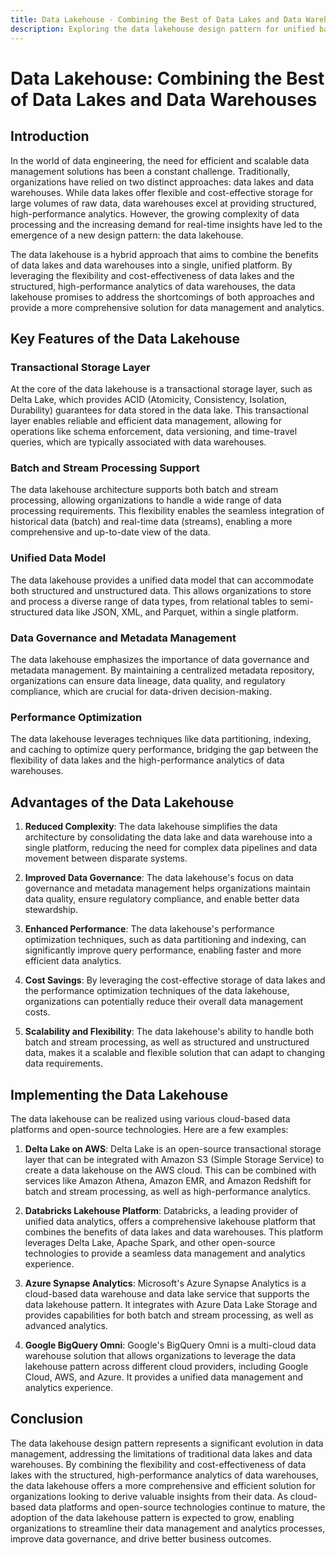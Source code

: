 ```yaml
---
title: Data Lakehouse - Combining the Best of Data Lakes and Data Warehouses
description: Exploring the data lakehouse design pattern for unified batch and stream processing
---
```


# Data Lakehouse: Combining the Best of Data Lakes and Data Warehouses

## Introduction
In the world of data engineering, the need for efficient and scalable data management solutions has been a constant challenge. Traditionally, organizations have relied on two distinct approaches: data lakes and data warehouses. While data lakes offer flexible and cost-effective storage for large volumes of raw data, data warehouses excel at providing structured, high-performance analytics. However, the growing complexity of data processing and the increasing demand for real-time insights have led to the emergence of a new design pattern: the data lakehouse.

The data lakehouse is a hybrid approach that aims to combine the benefits of data lakes and data warehouses into a single, unified platform. By leveraging the flexibility and cost-effectiveness of data lakes and the structured, high-performance analytics of data warehouses, the data lakehouse promises to address the shortcomings of both approaches and provide a more comprehensive solution for data management and analytics.

## Key Features of the Data Lakehouse

### Transactional Storage Layer
At the core of the data lakehouse is a transactional storage layer, such as Delta Lake, which provides ACID (Atomicity, Consistency, Isolation, Durability) guarantees for data stored in the data lake. This transactional layer enables reliable and efficient data management, allowing for operations like schema enforcement, data versioning, and time-travel queries, which are typically associated with data warehouses.

### Batch and Stream Processing Support
The data lakehouse architecture supports both batch and stream processing, allowing organizations to handle a wide range of data processing requirements. This flexibility enables the seamless integration of historical data (batch) and real-time data (streams), enabling a more comprehensive and up-to-date view of the data.

### Unified Data Model
The data lakehouse provides a unified data model that can accommodate both structured and unstructured data. This allows organizations to store and process a diverse range of data types, from relational tables to semi-structured data like JSON, XML, and Parquet, within a single platform.

### Data Governance and Metadata Management
The data lakehouse emphasizes the importance of data governance and metadata management. By maintaining a centralized metadata repository, organizations can ensure data lineage, data quality, and regulatory compliance, which are crucial for data-driven decision-making.

### Performance Optimization
The data lakehouse leverages techniques like data partitioning, indexing, and caching to optimize query performance, bridging the gap between the flexibility of data lakes and the high-performance analytics of data warehouses.

## Advantages of the Data Lakehouse

1. **Reduced Complexity**: The data lakehouse simplifies the data architecture by consolidating the data lake and data warehouse into a single platform, reducing the need for complex data pipelines and data movement between disparate systems.

2. **Improved Data Governance**: The data lakehouse's focus on data governance and metadata management helps organizations maintain data quality, ensure regulatory compliance, and enable better data stewardship.

3. **Enhanced Performance**: The data lakehouse's performance optimization techniques, such as data partitioning and indexing, can significantly improve query performance, enabling faster and more efficient data analytics.

4. **Cost Savings**: By leveraging the cost-effective storage of data lakes and the performance optimization techniques of the data lakehouse, organizations can potentially reduce their overall data management costs.

5. **Scalability and Flexibility**: The data lakehouse's ability to handle both batch and stream processing, as well as structured and unstructured data, makes it a scalable and flexible solution that can adapt to changing data requirements.

## Implementing the Data Lakehouse

The data lakehouse can be realized using various cloud-based data platforms and open-source technologies. Here are a few examples:

1. **Delta Lake on AWS**: Delta Lake is an open-source transactional storage layer that can be integrated with Amazon S3 (Simple Storage Service) to create a data lakehouse on the AWS cloud. This can be combined with services like Amazon Athena, Amazon EMR, and Amazon Redshift for batch and stream processing, as well as high-performance analytics.

2. **Databricks Lakehouse Platform**: Databricks, a leading provider of unified data analytics, offers a comprehensive lakehouse platform that combines the benefits of data lakes and data warehouses. This platform leverages Delta Lake, Apache Spark, and other open-source technologies to provide a seamless data management and analytics experience.

3. **Azure Synapse Analytics**: Microsoft's Azure Synapse Analytics is a cloud-based data warehouse and data lake service that supports the data lakehouse pattern. It integrates with Azure Data Lake Storage and provides capabilities for both batch and stream processing, as well as advanced analytics.

4. **Google BigQuery Omni**: Google's BigQuery Omni is a multi-cloud data warehouse solution that allows organizations to leverage the data lakehouse pattern across different cloud providers, including Google Cloud, AWS, and Azure. It provides a unified data management and analytics experience.

## Conclusion

The data lakehouse design pattern represents a significant evolution in data management, addressing the limitations of traditional data lakes and data warehouses. By combining the flexibility and cost-effectiveness of data lakes with the structured, high-performance analytics of data warehouses, the data lakehouse offers a more comprehensive and efficient solution for organizations looking to derive valuable insights from their data. As cloud-based data platforms and open-source technologies continue to mature, the adoption of the data lakehouse pattern is expected to grow, enabling organizations to streamline their data management and analytics processes, improve data governance, and drive better business outcomes.